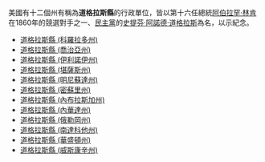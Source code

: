美國有十二個州有稱為'''道格拉斯縣'''的行政單位，皆以第十六任總統[[阿伯拉罕·林肯|阿伯拉罕·林肯]]在1860年的競選對手之一、[[民主黨_(美國)|民主黨]]的[[史提芬·阿諾德·道格拉斯|史提芬·阿諾德·道格拉斯]]為名，以示紀念。

* [[道格拉斯縣_(科羅拉多州)|道格拉斯縣 (科羅拉多州)]]
* [[道格拉斯縣_(喬治亞州)|道格拉斯縣 (喬治亞州)]]
* [[道格拉斯縣_(伊利諾伊州)|道格拉斯縣 (伊利諾伊州)]]
* [[道格拉斯縣_(堪薩斯州)|道格拉斯縣 (堪薩斯州)]]
* [[道格拉斯縣_(明尼蘇達州)|道格拉斯縣 (明尼蘇達州)]]
* [[道格拉斯縣_(密蘇里州)|道格拉斯縣 (密蘇里州)]]
* [[道格拉斯縣_(內布拉斯加州)|道格拉斯縣 (內布拉斯加州)]]
* [[道格拉斯縣_(內華達州)|道格拉斯縣 (內華達州)]]
* [[道格拉斯縣_(俄勒岡州)|道格拉斯縣 (俄勒岡州)]]
* [[道格拉斯縣_(南達科他州)|道格拉斯縣 (南達科他州)]]
* [[道格拉斯縣_(華盛頓州)|道格拉斯縣 (華盛頓州)]]
* [[道格拉斯縣_(威斯康辛州)|道格拉斯縣 (威斯康辛州)]]
{{disambig|D道格拉斯縣|Cat=五字县名消歧义}}